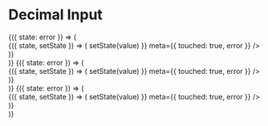 
<Meta title="Components|Inputs|Decimal" component={Inputs.Decimal} />

# Decimal Input

<Preview>
  <Story name="Decimal">
    <div>
      <StoryHelpers.StateCtrl label="Error State">
        {({ state: error }) => (
          <div className="mt-1" style={{ maxWidth: 300 }}>
            <StoryHelpers.StateContainer defaultState="">
              {({ state, setState }) => (
                <Inputs.Decimal
                  label="Decimal Input"
                  clearable
                  input={{
                    value: state,
                    onChange: value => setState(value)
                  }}
                  meta={{ touched: true, error }}
                />
              )}
            </StoryHelpers.StateContainer>
          </div>
        )}
      </StoryHelpers.StateCtrl>
      <StoryHelpers.StateCtrl label="Error State">
        {({ state: error }) => (
          <div className="mt-1" style={{ maxWidth: 300 }}>
            <StoryHelpers.StateContainer defaultState="">
              {({ state, setState }) => (
                <Inputs.Decimal
                  appearance="contrast"
                  label="Contrast Decimal Input"
                  textAlign="center"
                  input={{
                    value: state,
                    onChange: value => setState(value)
                  }}
                  meta={{ touched: true, error }}
                />
              )}
            </StoryHelpers.StateContainer>
          </div>
        )}
      </StoryHelpers.StateCtrl>
      <StoryHelpers.StateCtrl label="Error State">
        {({ state: error }) => (
          <div className="mt-1" style={{ maxWidth: 300 }}>
            <StoryHelpers.StateContainer defaultState="">
              {({ state, setState }) => (
                <Inputs.Decimal
                  appearance="inverted"
                  label="Inverted Decimal Input"
                  textAlign="right"
                  input={{
                    value: state,
                    onChange: value => setState(value)
                  }}
                  meta={{ touched: true, error }}
                />
              )}
            </StoryHelpers.StateContainer>
          </div>
        )}
      </StoryHelpers.StateCtrl>
    </div>
  </Story>
</Preview>

<Props of={Inputs.Decimal} />

